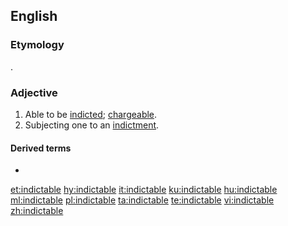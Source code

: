 ==English==

===Etymology===
{{suffix|indict|able|lang=en}}.

===Adjective===
{{en-adj}}

# Able to be [[indict]]ed; [[chargeable]].
# Subjecting one to an [[indictment]].

====Derived terms====
* {{l|en|indictable offense}}

[[et:indictable]]
[[hy:indictable]]
[[it:indictable]]
[[ku:indictable]]
[[hu:indictable]]
[[ml:indictable]]
[[pl:indictable]]
[[ta:indictable]]
[[te:indictable]]
[[vi:indictable]]
[[zh:indictable]]